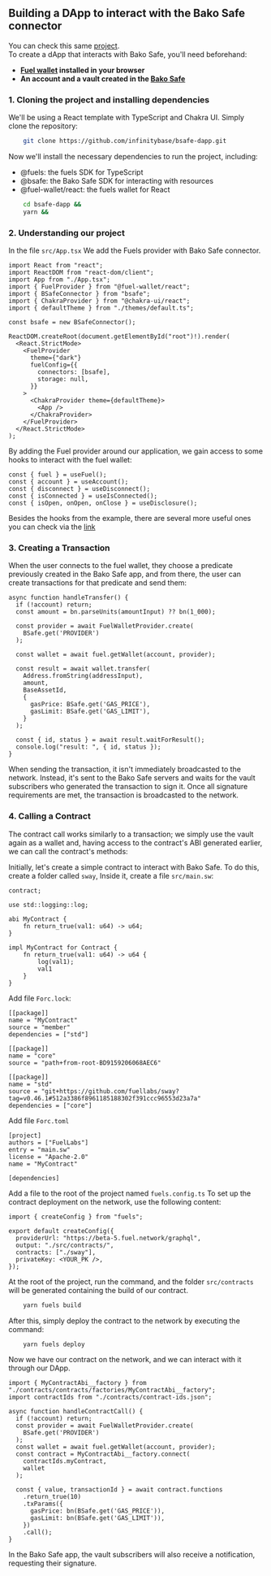## Building a DApp to interact with the Bako Safe connector

You can check this same [project](https://github.com/infinitybase/bsafe-dapp). <br/>
To create a dApp that interacts with Bako Safe, you'll need beforehand:

- **[Fuel wallet](https://chromewebstore.google.com/detail/fuel-wallet/dldjpboieedgcmpkchcjcbijingjcgok) installed in your browser**
- **An account and a vault created in the [Bako Safe](https://app.bsafe.pro/)**

### 1. Cloning the project and installing dependencies

We'll be using a React template with TypeScript and Chakra UI. Simply clone the repository:

```bash
    git clone https://github.com/infinitybase/bsafe-dapp.git
```

Now we'll install the necessary dependencies to run the project, including:

- @fuels: the fuels SDK for TypeScript
- @bsafe: the Bako Safe SDK for interacting with resources
- @fuel-wallet/react: the fuels wallet for React

```bash
    cd bsafe-dapp &&
    yarn &&
```

### 2. Understanding our project

In the file `src/App.tsx` We add the Fuels provider with Bako Safe connector.

```tsx
import React from "react";
import ReactDOM from "react-dom/client";
import App from "./App.tsx";
import { FuelProvider } from "@fuel-wallet/react";
import { BSafeConnector } from "bsafe";
import { ChakraProvider } from "@chakra-ui/react";
import { defaultTheme } from "./themes/default.ts";

const bsafe = new BSafeConnector();

ReactDOM.createRoot(document.getElementById("root")!).render(
  <React.StrictMode>
    <FuelProvider
      theme={"dark"}
      fuelConfig={{
        connectors: [bsafe],
        storage: null,
      }}
    >
      <ChakraProvider theme={defaultTheme}>
        <App />
      </ChakraProvider>
    </FuelProvider>
  </React.StrictMode>
);
```

By adding the Fuel provider around our application, we gain access to some hooks to interact with the fuel wallet:

```tsx
const { fuel } = useFuel();
const { account } = useAccount();
const { disconnect } = useDisconnect();
const { isConnected } = useIsConnected();
const { isOpen, onOpen, onClose } = useDisclosure();
```

Besides the hooks from the example, there are several more useful ones you can check via the [link](https://fuels-wallet-erxr68joe-fuel-labs.vercel.app/docs/dev/getting-started/)

### 3. Creating a Transaction

When the user connects to the fuel wallet, they choose a predicate previously created in the Bako Safe app,
and from there, the user can create transactions for that predicate and send them:

```tsx
async function handleTransfer() {
  if (!account) return;
  const amount = bn.parseUnits(amountInput) ?? bn(1_000);

  const provider = await FuelWalletProvider.create(
    BSafe.get('PROVIDER')
  );

  const wallet = await fuel.getWallet(account, provider);

  const result = await wallet.transfer(
    Address.fromString(addressInput),
    amount,
    BaseAssetId,
    {
      gasPrice: BSafe.get('GAS_PRICE'),
      gasLimit: BSafe.get('GAS_LIMIT'),
    }
  );

  const { id, status } = await result.waitForResult();
  console.log("result: ", { id, status });
}
```

When sending the transaction, it isn't immediately broadcasted to the network. Instead, it's sent to the Bako Safe servers and waits for the vault subscribers who generated the transaction to sign it. Once all signature requirements are met, the transaction is broadcasted to the network.

### 4. Calling a Contract

The contract call works similarly to a transaction; we simply use the vault again as a wallet and, having access to the contract's ABI generated earlier, we can call the contract's methods:

Initially, let's create a simple contract to interact with Bako Safe. To do this, create a folder called `sway`, Inside it, create a file `src/main.sw`:

```sw
contract;

use std::logging::log;

abi MyContract {
    fn return_true(val1: u64) -> u64;
}

impl MyContract for Contract {
    fn return_true(val1: u64) -> u64 {
        log(val1);
        val1
    }
}
```

Add file `Forc.lock`:

```sw
[[package]]
name = "MyContract"
source = "member"
dependencies = ["std"]

[[package]]
name = "core"
source = "path+from-root-BD9159206068AEC6"

[[package]]
name = "std"
source = "git+https://github.com/fuellabs/sway?tag=v0.46.1#512a3386f8961185188302f391ccc96553d23a7a"
dependencies = ["core"]

```

Add file `Forc.toml`

```sw
[project]
authors = ["FuelLabs"]
entry = "main.sw"
license = "Apache-2.0"
name = "MyContract"

[dependencies]

```

Add a file to the root of the project named `fuels.config.ts` To set up the contract deployment on the network, use the following content:

```tsx
import { createConfig } from "fuels";

export default createConfig({
  providerUrl: "https://beta-5.fuel.network/graphql",
  output: "./src/contracts/",
  contracts: ["./sway"],
  privateKey: <YOUR_PK />,
});
```

At the root of the project, run the command, and the folder `src/contracts` will be generated containing the build of our contract.

```bash
    yarn fuels build
```

After this, simply deploy the contract to the network by executing the command:

```bash
    yarn fuels deploy
```

Now we have our contract on the network, and we can interact with it through our DApp.

```tsx
import { MyContractAbi__factory } from "./contracts/contracts/factories/MyContractAbi__factory";
import contractIds from "./contracts/contract-ids.json";

async function handleContractCall() {
  if (!account) return;
  const provider = await FuelWalletProvider.create(
    BSafe.get('PROVIDER')
  );
  const wallet = await fuel.getWallet(account, provider);
  const contract = MyContractAbi__factory.connect(
    contractIds.myContract,
    wallet
  );

  const { value, transactionId } = await contract.functions
    .return_true(10)
    .txParams({
      gasPrice: bn(BSafe.get('GAS_PRICE')),
      gasLimit: bn(BSafe.get('GAS_LIMIT')),
    })
    .call();
}
```

In the Bako Safe app, the vault subscribers will also receive a notification, requesting their signature.

